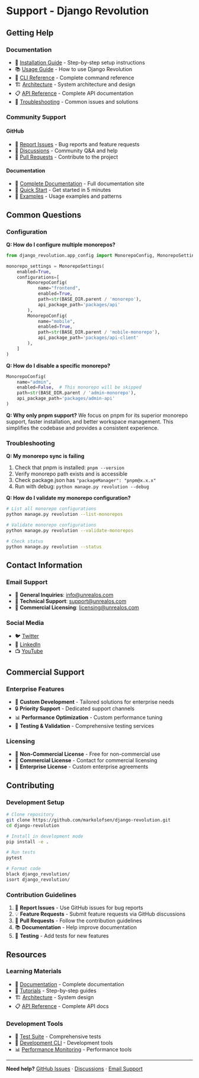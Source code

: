 # Support - Django Revolution

## Getting Help

### Documentation
- 📖 [Installation Guide](/docs/installation) - Step-by-step setup instructions
- 📚 [Usage Guide](/docs/usage) - How to use Django Revolution
- 🔧 [CLI Reference](/docs/cli-reference) - Complete command reference
- 🏗️ [Architecture](/docs/architecture) - System architecture and design
- 📋 [API Reference](/docs/api-reference) - Complete API documentation
- 🐛 [Troubleshooting](/docs/troubleshooting) - Common issues and solutions

### Community Support

#### GitHub
- 🐛 [Report Issues](https://github.com/markolofsen/django-revolution/issues) - Bug reports and feature requests
- 💬 [Discussions](https://github.com/markolofsen/django-revolution/discussions) - Community Q&A and help
- 📝 [Pull Requests](https://github.com/markolofsen/django-revolution/pulls) - Contribute to the project

#### Documentation
- 📖 [Complete Documentation](https://revolution.unrealos.com/) - Full documentation site
- 🎯 [Quick Start](https://revolution.unrealos.com/docs/installation) - Get started in 5 minutes
- 🧪 [Examples](https://revolution.unrealos.com/docs/usage) - Usage examples and patterns

## Common Questions

### Configuration

**Q: How do I configure multiple monorepos?**
```python
from django_revolution.app_config import MonorepoConfig, MonorepoSettings

monorepo_settings = MonorepoSettings(
    enabled=True,
    configurations=[
        MonorepoConfig(
            name="frontend",
            enabled=True,
            path=str(BASE_DIR.parent / 'monorepo'),
            api_package_path='packages/api'
        ),
        MonorepoConfig(
            name="mobile",
            enabled=True,
            path=str(BASE_DIR.parent / 'mobile-monorepo'),
            api_package_path='packages/api-client'
        ),
    ]
)
```

**Q: How do I disable a specific monorepo?**
```python
MonorepoConfig(
    name="admin",
    enabled=False,  # This monorepo will be skipped
    path=str(BASE_DIR.parent / 'admin-monorepo'),
    api_package_path='packages/admin-api'
)
```

**Q: Why only pnpm support?**
We focus on pnpm for its superior monorepo support, faster installation, and better workspace management. This simplifies the codebase and provides a consistent experience.

### Troubleshooting

**Q: My monorepo sync is failing**
1. Check that pnpm is installed: `pnpm --version`
2. Verify monorepo path exists and is accessible
3. Check package.json has `"packageManager": "pnpm@x.x.x"`
4. Run with debug: `python manage.py revolution --debug`

**Q: How do I validate my monorepo configuration?**
```bash
# List all monorepo configurations
python manage.py revolution --list-monorepos

# Validate monorepo configurations
python manage.py revolution --validate-monorepos

# Check status
python manage.py revolution --status
```

## Contact Information

### Email Support
- 📧 **General Inquiries**: info@unrealos.com
- 🐛 **Technical Support**: support@unrealos.com
- 💼 **Commercial Licensing**: licensing@unrealos.com

### Social Media
- 🐦 [Twitter](https://twitter.com/unrealos)
- 💼 [LinkedIn](https://linkedin.com/company/unrealos)
- 📺 [YouTube](https://youtube.com/@unrealos)

## Commercial Support

### Enterprise Features
- 🏢 **Custom Development** - Tailored solutions for enterprise needs
- 🔒 **Priority Support** - Dedicated support channels
- 📊 **Performance Optimization** - Custom performance tuning
- 🧪 **Testing & Validation** - Comprehensive testing services

### Licensing
- 📄 **Non-Commercial License** - Free for non-commercial use
- 💼 **Commercial License** - Contact for commercial licensing
- 🏢 **Enterprise License** - Custom enterprise agreements

## Contributing

### Development Setup
```bash
# Clone repository
git clone https://github.com/markolofsen/django-revolution.git
cd django-revolution

# Install in development mode
pip install -e .

# Run tests
pytest

# Format code
black django_revolution/
isort django_revolution/
```

### Contribution Guidelines
1. 🐛 **Report Issues** - Use GitHub issues for bug reports
2. 💡 **Feature Requests** - Submit feature requests via GitHub discussions
3. 🔧 **Pull Requests** - Follow the contribution guidelines
4. 📚 **Documentation** - Help improve documentation
5. 🧪 **Testing** - Add tests for new features

## Resources

### Learning Materials
- 📖 [Documentation](https://revolution.unrealos.com/) - Complete documentation
- 🎯 [Tutorials](https://revolution.unrealos.com/docs/usage) - Step-by-step guides
- 🏗️ [Architecture](https://revolution.unrealos.com/docs/architecture) - System design
- 📋 [API Reference](https://revolution.unrealos.com/docs/api-reference) - Complete API docs

### Development Tools
- 🧪 [Test Suite](https://github.com/markolofsen/django-revolution/tree/main/tests) - Comprehensive tests
- 🔧 [Development CLI](https://revolution.unrealos.com/docs/cli-reference) - Development tools
- 📊 [Performance Monitoring](https://revolution.unrealos.com/docs/usage#performance-monitoring) - Performance tools

---

**Need help?** [GitHub Issues](https://github.com/markolofsen/django-revolution/issues) · [Discussions](https://github.com/markolofsen/django-revolution/discussions) · [Email Support](mailto:support@unrealos.com) 